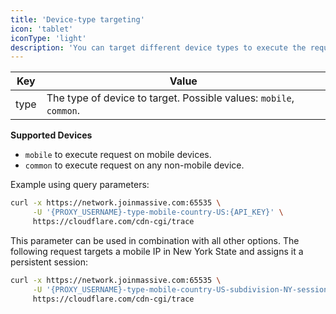 ```yaml
---
title: 'Device-type targeting'
icon: 'tablet'
iconType: 'light'
description: 'You can target different device types to execute the request on.'
---
```


| Key  | Value                                                                |
|------|----------------------------------------------------------------------|
| type | The type of device to target. Possible values: `mobile`, `common`.   |

**Supported Devices**
- `mobile` to execute request on mobile devices.
- `common` to execute request on any non-mobile device.

Example using query parameters:

```bash
curl -x https://network.joinmassive.com:65535 \
     -U '{PROXY_USERNAME}-type-mobile-country-US:{API_KEY}' \
     https://cloudflare.com/cdn-cgi/trace
```

This parameter can be used in combination with all other options. The following request targets a mobile IP in New York State and assigns it a persistent session:

```bash
curl -x https://network.joinmassive.com:65535 \
     -U '{PROXY_USERNAME}-type-mobile-country-US-subdivision-NY-session-1:{API_KEY}' \
     https://cloudflare.com/cdn-cgi/trace
```